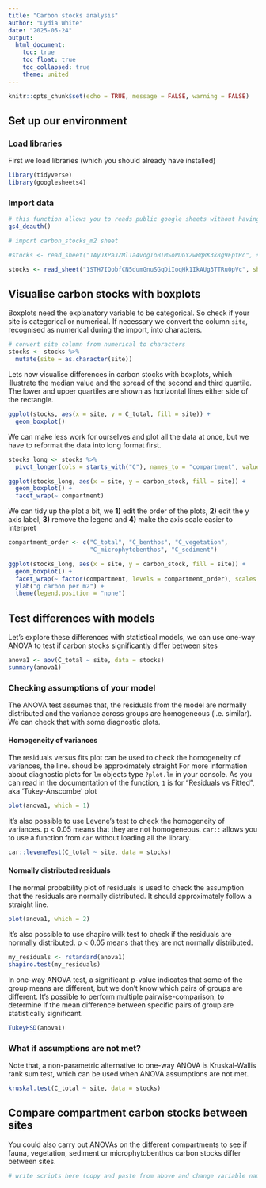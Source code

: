 ```yaml
---
title: "Carbon stocks analysis"
author: "Lydia White"
date: "2025-05-24"
output: 
  html_document:
    toc: true
    toc_float: true
    toc_collapsed: true
    theme: united
---
```


```r
knitr::opts_chunk$set(echo = TRUE, message = FALSE, warning = FALSE)
```

## Set up our environment

### Load libraries

First we load libraries (which you should already have installed) 

```r
library(tidyverse)
library(googlesheets4)
```

### Import data

```r
# this function allows you to reads public google sheets without having to log in
gs4_deauth()

# import carbon_stocks_m2 sheet

#stocks <- read_sheet("1AyJXPaJZMl1a4vogToBIMSoPDGY2wBq8K3k8g9EptRc", sheet = "carbon_stocks_m2") #2025

stocks <- read_sheet("1STH7IQobfCN5dumGnuSGqDiIoqHk1IkAUg3TTRu0pVc", sheet = "carbon_stocks_m2") #2023


```

## Visualise carbon stocks with boxplots

Boxplots need the explanatory variable to be categorical. So check if your site is categorical or numerical. If necessary we convert the column `site`, recognised as numerical during the import, into characters.

```r
# convert site column from numerical to characters
stocks <- stocks %>%
  mutate(site = as.character(site))
```

Lets now visualise differences in carbon stocks with boxplots, which illustrate the median value and the spread of the second and third quartile.
The lower and upper quartiles are shown as horizontal lines either side of the rectangle.

```r
ggplot(stocks, aes(x = site, y = C_total, fill = site)) +
  geom_boxplot()
```

We can make less work for ourselves and plot all the data at once, but we have to reformat the data into long format first.
  
```r
stocks_long <- stocks %>%
  pivot_longer(cols = starts_with("C"), names_to = "compartment", values_to = "carbon_stock") 
```

```r
ggplot(stocks_long, aes(x = site, y = carbon_stock, fill = site)) +
  geom_boxplot() +
  facet_wrap(~ compartment)
```

We can tidy up the plot a bit, we **1)** edit the order of the plots, **2)** edit the y axis label, **3)** remove the legend and **4)** make the axis scale easier to interpret

```r
compartment_order <- c("C_total", "C_benthos", "C_vegetation",
                       "C_microphytobenthos", "C_sediment")

ggplot(stocks_long, aes(x = site, y = carbon_stock, fill = site)) +
  geom_boxplot() +
  facet_wrap(~ factor(compartment, levels = compartment_order), scales = "free") +
  ylab("g carbon per m2") +
  theme(legend.position = "none")
```

## Test differences with models

Let's explore these differences with statistical models, we can use one-way ANOVA to test if carbon stocks significantly differ between sites 

```r
anova1 <- aov(C_total ~ site, data = stocks)
summary(anova1)
```

### Checking assumptions of your model

The ANOVA test assumes that, the residuals from the model are normally distributed and the variance across groups are homogeneous (i.e. similar). We can check that with some diagnostic plots.

#### Homogeneity of variances

The residuals versus fits plot can be used to check the homogeneity of variances, the line. shoud be approximately straight
For more information about diagnostic plots for `lm` objects type `?plot.lm` in your console.
As you can read in the documentation of the function, `1` is for "Residuals vs Fitted", aka ‘Tukey-Anscombe’ plot

```r
plot(anova1, which = 1)
```

It’s also possible to use Levene’s test to check the homogeneity of variances.
p < 0.05 means that they are not homogeneous.
`car::` allows you to use a function from `car` without loading all the library.

```r
car::leveneTest(C_total ~ site, data = stocks)
```

#### Normally distributed residuals

The normal probability plot of residuals is used to check the assumption 
that the residuals are normally distributed. 
It should approximately follow a straight line.

```r
plot(anova1, which = 2)
```

It’s also possible to use shapiro wilk test to check if the residuals are normally distributed. p < 0.05 means that they are not normally distributed.   

```r
my_residuals <- rstandard(anova1)
shapiro.test(my_residuals)
```

In one-way ANOVA test, a significant p-value indicates that some of the group means are different, but we don’t know which pairs of groups are different.
It’s possible to perform multiple pairwise-comparison, to determine if the mean difference between specific pairs of group are statistically significant.

```r
TukeyHSD(anova1)
```

### What if assumptions are not met?

Note that, a non-parametric alternative to one-way ANOVA is Kruskal-Wallis 
rank sum test, which can be used when ANOVA assumptions are not met.

```r
kruskal.test(C_total ~ site, data = stocks)
```

## Compare compartment carbon stocks between sites

You could also carry out ANOVAs on the different compartments to see if fauna, vegetation, sediment or microphytobenthos carbon stocks differ between sites. 

```r
# write scripts here (copy and paste from above and change variable names)

```

